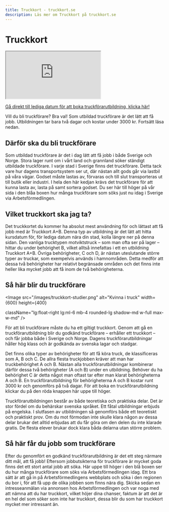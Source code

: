 ```yaml
---
title: Truckkort - truckkort.se
description: Läs mer om Truckkort på truckkort.se
---
```



# Truckkort

<div className="w-full h-96 mb-6">
  <iframe
    src="https://www.youtube.com/embed/hWSLB08Zbuo?start=23"
    title="YouTube video"
    allow="accelerometer; autoplay; clipboard-write; encrypted-media; gyroscope; picture-in-picture"
    allowFullScreen
    className="w-full h-full"
  ></iframe>
</div>


[Gå direkt till lediga datum för att boka truckförarutbildning, klicka här!](/truckkort#lediga-kursdatum)

Vill du bli truckförare? Bra val! Som utbildad truckförare är det lätt att få jobb. Utbildningen tar bara två dagar och kostar under 3000 kr. Fortsätt läsa nedan.

## Därför ska du bli truckförare
Som utbildad truckförare är det i dag lätt att få jobb i både Sverige och Norge. Stora lager runt om i vårt land och grannland söker ständigt utbildade truckförare. I varje stad i Sverige finns det truckförare. Detta tack vare hur dagens transportsystem ser ut, där nästan allt gods går via lastbil på våra vägar. Godset måste lastas av, förvaras och till slut transporteras ut till butik eller industri. I hela den här kedjan krävs det truckförare för att kunna lasta av, lasta på samt sortera godset. Du ser här till höger på vår sida i den blåa boxen hur många truckförare som söks just nu idag i Sverige via Arbetsförmedlingen.

## Vilket truckkort ska jag ta?
Det truckkortet du kommer ha absolut mest användning för och lättast att få jobb med är Truckkort A+B. Denna typ av utbildning är det lätt att hitta kursdatum för, för lediga datum nära din stad, kolla längre ner på denna sidan. Den vanliga trucktypen motviktstruck – som man ofta ser på lager – hittar du under behörighet B, vilket alltså innefattas i ett en utbildning Truckkort A+B. Övriga behörigheter, C och D, är nästan uteslutande större typer av truckar, som exempelvis används i hamnområden. Detta medför att dessa två behörigheter har relativt begränsade områden och det finns inte heller lika mycket jobb att få inom de två behörigheterna.

## Så här blir du truckförare
<Image
  src="/images/truckkort-studier.png"
  alt="Kvinna i truck"
  width={600}
  height={400}

className="lg:float-right lg:ml-6 mb-4 rounded-lg shadow-md w-full max-w-md"
/>

För att bli truckförare måste du ha ett giltigt truckkort. Genom att gå en truckförarutbildning blir du godkänd truckförare – erhåller ett truckkort – och får jobba både i Sverige och Norge. Dagens truckförarutbildningar håller hög klass och är godkända av svenska lagar och stadgar.

Det finns olika typer av behörigheter för att få köra truck, de klassificeras som A, B och C. De allra flesta truckjobben kräver att man har truckbehörighet A och B. Nästan alla truckförarutbildningar kombinerar därför dessa två behörigheter (A och B) under en utbildning. Behöver du ha behörighet C är detta något man oftast tar efter man klarat behörigheterna A och B. En truckförarutbildning för behörigheterna A och B kostar runt 3000 kr och genomförs på två dagar. För att boka en truckförarutbildning klickar du på den röda knappen här uppe till höger.

Truckförarutbildningen består av både teoretiska och praktiska delar. Det är stor fördel om du behärskar svenska språket. Ett fåtal utbildningar erbjuds på engelska. I slutfasen av utbildningen så genomförs både ett teoretiskt och praktiskt prov. Om du mot förmodan inte skulle klara någon av dessa delar brukar det alltid erbjudas att du får göra om den delen du inte klarade gratis. De flesta elever brukar dock klara båda delarna utan större problem.

## Så här får du jobb som truckförare
Efter du genomfört en godkänd truckförarutbildning är det ett steg närmare ditt mål, att få jobb! Eftersom jobbutsikterna för truckförare är mycket goda finns det ett stort antal jobb att söka. Här uppe till höger i den blå boxen ser du hur många truckförare som söks via Arbetsförmedlingen idag. Ett bra sätt är att gå in på Arbetsförmedlingens webbplats och söka i den regionen du bor i, för att få upp de olika jobben som finns nära dig. Skicka sedan en intresseanmälan via annonsen hos Arbetsförmedlingen och var noga med att nämna att du har truckkort, vilket höjer dina chanser, faktum är att det är en hel del som söker som inte har truckkort, dessa blir du som har truckkort mycket mer intressant än.

<ForkliftCourses />